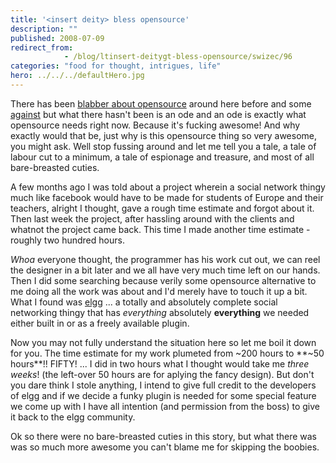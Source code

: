 ```yaml
---
title: '<insert deity> bless opensource'
description: ""
published: 2008-07-09
redirect_from: 
            - /blog/ltinsert-deitygt-bless-opensource/swizec/96
categories: "food for thought, intrigues, life"
hero: ../../../defaultHero.jpg
---
```

There has been [blabber about opensource](http://swizec.com/index.php/mode=news/id=297) around here before and some [against](http://swizec.com/index.php/mode=news/id=226) but what there hasn&#x27;t been is an ode and an ode is exactly what opensource needs right now. Because it&#x27;s fucking awesome! And why exactly would that be, just why is this opensource thing so very awesome, you might ask. Well stop fussing around and let me tell you a tale, a tale of labour cut to a minimum, a tale of espionage and treasure, and most of all bare-breasted cuties.

A few months ago I was told about a project wherein a social network thingy much like facebook would have to be made for students of Europe and their teachers, alright I thought, gave a rough time estimate and forgot about it. Then last week the project, after hassling around with the clients and whatnot the project came back. This time I made another time estimate - roughly two hundred hours.

_Whoa_ everyone thought, the programmer has his work cut out, we can reel the designer in a bit later and we all have very much time left on our hands. Then I did some searching because verily some opensource alternative to me doing all the work was about and I&#x27;d merely have to touch it up a bit. What I found was [elgg](http://elgg.org/) ... a totally and absolutely complete social networking thingy that has _everything_ absolutely **everything** we needed either built in or as a freely available plugin.

Now you may not fully understand the situation here so let me boil it down for you. The time estimate for my work plumeted from ~200 hours to **~50 hours**!! FIFTY! ... I did in two hours what I thought would take me _three weeks_! (the left-over 50 hours are for aplying the fancy design). But don&#x27;t you dare think I stole anything, I intend to give full credit to the developers of elgg and if we decide a funky plugin is needed for some special feature we come up with I have all intention (and permission from the boss) to give it back to the elgg community.

Ok so there were no bare-breasted cuties in this story, but what there was was so much more awesome you can&#x27;t blame me for skipping the boobies.